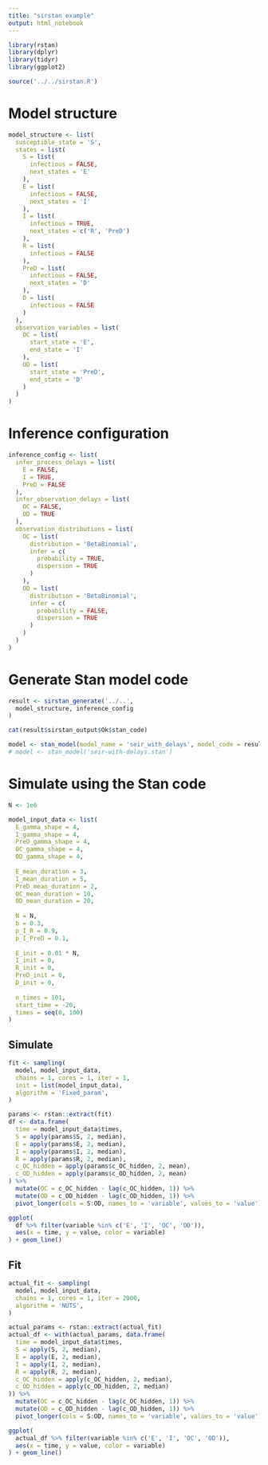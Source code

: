 ```yaml
---
title: "sirstan example"
output: html_notebook
---
```


```r
library(rstan)
library(dplyr)
library(tidyr)
library(ggplot2)
```

```r
source('../../sirstan.R')
```

# Model structure

```r
model_structure <- list(
  susceptible_state = 'S',
  states = list(
    S = list(
      infectious = FALSE,
      next_states = 'E'
    ),
    E = list(
      infectious = FALSE,
      next_states = 'I'
    ),
    I = list(
      infectious = TRUE,
      next_states = c('R', 'PreD')
    ),
    R = list(
      infectious = FALSE
    ),
    PreD = list(
      infectious = FALSE,
      next_states = 'D'
    ),
    D = list(
      infectious = FALSE
    )
  ),
  observation_variables = list(
    OC = list(
      start_state = 'E',
      end_state = 'I'
    ),
    OD = list(
      start_state = 'PreD',
      end_state = 'D'
    )
  )
)
```

# Inference configuration

```r
inference_config <- list(
  infer_process_delays = list(
    E = FALSE,
    I = TRUE,
    PreD = FALSE
  ),
  infer_observation_delays = list(
    OC = FALSE,
    OD = TRUE
  ),
  observation_distributions = list(
    OC = list(
      distribution = 'BetaBinomial',
      infer = c(
        probability = TRUE,
        dispersion = TRUE
      )
    ),
    OD = list(
      distribution = 'BetaBinomial',
      infer = c(
        probability = FALSE,
        dispersion = TRUE
      )
    )
  )
)
```

# Generate Stan model code

```r
result <- sirstan_generate('../..',
  model_structure, inference_config
)
```

```r
cat(result$sirstan_output$Ok$stan_code)
```


```r
model <- stan_model(model_name = 'seir_with_delays', model_code = result$sirstan_output$Ok$stan_code)
# model <- stan_model('seir-with-delays.stan')
```

# Simulate using the Stan code

```r
N <- 1e6

model_input_data <- list(
  E_gamma_shape = 4,
  I_gamma_shape = 4,
  PreD_gamma_shape = 4,
  OC_gamma_shape = 4,
  OD_gamma_shape = 4,
  
  E_mean_duration = 3,
  I_mean_duration = 5,
  PreD_mean_duration = 2,
  OC_mean_duration = 10,
  OD_mean_duration = 20,
  
  N = N,
  b = 0.3,
  p_I_R = 0.9,
  p_I_PreD = 0.1,
  
  E_init = 0.01 * N,
  I_init = 0,
  R_init = 0,
  PreD_init = 0,
  D_init = 0,
  
  n_times = 101,
  start_time = -20,
  times = seq(0, 100)
)
```

## Simulate


```r
fit <- sampling(
  model, model_input_data,
  chains = 1, cores = 1, iter = 1,
  init = list(model_input_data),
  algorithm = 'Fixed_param',
)
```

```r
params <- rstan::extract(fit)
df <- data.frame(
  time = model_input_data$times,
  S = apply(params$S, 2, median),
  E = apply(params$E, 2, median),
  I = apply(params$I, 2, median),
  R = apply(params$R, 2, median),
  c_OC_hidden = apply(params$c_OC_hidden, 2, mean),
  c_OD_hidden = apply(params$c_OD_hidden, 2, mean)
) %>%
  mutate(OC = c_OC_hidden - lag(c_OC_hidden, 1)) %>%
  mutate(OD = c_OD_hidden - lag(c_OD_hidden, 1)) %>%
  pivot_longer(cols = S:OD, names_to = 'variable', values_to = 'value')
```

```r
ggplot(
  df %>% filter(variable %in% c('E', 'I', 'OC', 'OD')),
  aes(x = time, y = value, color = variable)
) + geom_line()
```

## Fit

```r
actual_fit <- sampling(
  model, model_input_data,
  chains = 1, cores = 1, iter = 2000,
  algorithm = 'NUTS',
)
```

```r
actual_params <- rstan::extract(actual_fit)
actual_df <- with(actual_params, data.frame(
  time = model_input_data$times,
  S = apply(S, 2, median),
  E = apply(E, 2, median),
  I = apply(I, 2, median),
  R = apply(R, 2, median),
  c_OC_hidden = apply(c_OC_hidden, 2, median),
  c_OD_hidden = apply(c_OD_hidden, 2, median)
)) %>%
  mutate(OC = c_OC_hidden - lag(c_OC_hidden, 1)) %>%
  mutate(OD = c_OD_hidden - lag(c_OD_hidden, 1)) %>%
  pivot_longer(cols = S:OD, names_to = 'variable', values_to = 'value')
```

```r
ggplot(
  actual_df %>% filter(variable %in% c('E', 'I', 'OC', 'OD')),
  aes(x = time, y = value, color = variable)
) + geom_line()
```

